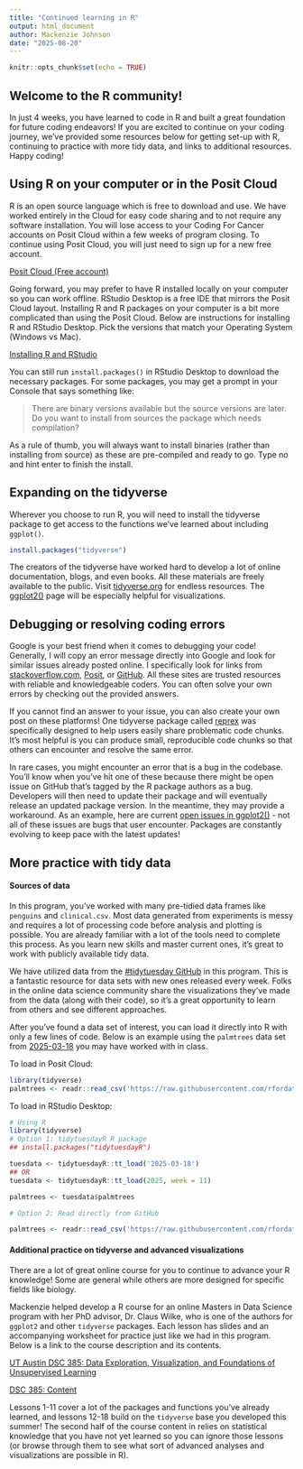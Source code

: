 ```yaml
---
title: "Continued learning in R"
output: html_document
author: Mackenzie Johnson
date: "2025-08-20"
---
```


```r
knitr::opts_chunk$set(echo = TRUE)
```

## Welcome to the R community!

In just 4 weeks, you have learned to code in R and built a great foundation for future coding endeavors! If you are excited to continue on your coding journey, we've provided some resources below for getting set-up with R, continuing to practice with more tidy data, and links to additional resources. Happy coding!

## Using R on your computer or in the Posit Cloud

R is an open source language which is free to download and use. We have worked entirely in the Cloud for easy code sharing and to not require any software installation. You will lose access to your Coding For Cancer accounts on Posit Cloud within a few weeks of program closing. To continue using Posit Cloud, you will just need to sign up for a new free account.

[Posit Cloud (Free account)](https://posit.cloud/plans)

Going forward, you may prefer to have R installed locally on your computer so you can work offline. RStudio Desktop is a free IDE that mirrors the Posit Cloud layout. Installing R and R packages on your computer is a bit more complicated than using the Posit Cloud. Below are instructions for installing R and RStudio Desktop. Pick the versions that match your Operating System (Windows vs Mac).

[Installing R and RStudio](https://posit.co/download/rstudio-desktop/)

You can still run `install.packages()` in RStudio Desktop to download the necessary packages. For some packages, you may get a prompt in your Console that says something like:

>There are binary versions available but the source versions are later. Do you want to install from sources the package which needs compilation?

As a rule of thumb, you will always want to install binaries (rather than installing from source) as these are pre-compiled and ready to go. Type no and hint enter to finish the install.

## Expanding on the tidyverse

Wherever you choose to run R, you will need to install the tidyverse package to get access to the functions we've learned about including `ggplot()`.
```r
install.packages("tidyverse")
```

The creators of the tidyverse have worked hard to develop a lot of online documentation, blogs, and even books. All these materials are freely available to the public. Visit [tidyverse.org](https://www.tidyverse.org/) for endless resources. The [ggplot2()](https://ggplot2.tidyverse.org/index.html) page will be especially helpful for visualizations.

## Debugging or resolving coding errors

Google is your best friend when it comes to debugging your code! Generally, I will copy an error message directly into Google and look for similar issues already posted online. I specifically look for links from [stackoverflow.com](https://stackoverflow.com/questions), [Posit](https://forum.posit.co/), or [GitHub](https://github.com/tidyverse). All these sites are trusted resources with reliable and knowledgeable coders. You can often solve your own errors by checking out the provided answers.

If you cannot find an answer to your issue, you can also create your own post on these platforms! One tidyverse package called [reprex](https://reprex.tidyverse.org/) was specifically designed to help users easily share problematic code chunks. It's most helpful is you can produce small, reproducible code chunks so that others can encounter and resolve the same error.

In rare cases, you might encounter an error that is a bug in the codebase. You'll know when you've hit one of these because there might be open issue on GitHub that's tagged by the R package authors as a bug. Developers will then need to update their package and will eventually release an updated package version. In the meantime, they may provide a workaround. As an example, here are current [open issues in ggplot2()](https://github.com/tidyverse/ggplot2/issues) - not all of these issues are bugs that user encounter. Packages are constantly evolving to keep pace with the latest updates!

## More practice with tidy data

#### Sources of data

In this program, you've worked with many pre-tidied data frames like `penguins` and `clinical.csv`. Most data generated from experiments is messy and requires a lot of processing code before analysis and plotting is possible. You are already familiar with a lot of the tools need to complete this process. As you learn new skills and master current ones, it's great to work with publicly available tidy data. 

We have utilized data from the [#tidytuesday GitHub](https://github.com/rfordatascience/tidytuesday) in this program. This is a fantastic resource for data sets with new ones released every week. Folks in the online data science community share the visualizations they've made from the data (along with their code), so it's a great opportunity to learn from others and see different approaches.

After you've found a data set of interest, you can load it directly into R with only a few lines of code. Below is an example using the `palmtrees` data set from [2025-03-18](https://github.com/rfordatascience/tidytuesday/tree/main/data/2025/2025-03-18) you may have worked with in class. 

To load in Posit Cloud:
```r
library(tidyverse)
palmtrees <- readr::read_csv('https://raw.githubusercontent.com/rfordatascience/tidytuesday/main/data/2025/2025-03-18/palmtrees.csv')
```

To load in RStudio Desktop:
```r
# Using R
library(tidyverse)
# Option 1: tidytuesdayR R package 
## install.packages("tidytuesdayR")

tuesdata <- tidytuesdayR::tt_load('2025-03-18')
## OR
tuesdata <- tidytuesdayR::tt_load(2025, week = 11)

palmtrees <- tuesdata$palmtrees

# Option 2: Read directly from GitHub

palmtrees <- readr::read_csv('https://raw.githubusercontent.com/rfordatascience/tidytuesday/main/data/2025/2025-03-18/palmtrees.csv')
```


#### Additional practice on tidyverse and advanced visualizations
There are a lot of great online course for you to continue to advance your R knowledge! Some are general while others are more designed for specific fields like biology. 

Mackenzie helped develop a R course for an online Masters in Data Science program with her PhD advisor, Dr. Claus Wilke, who is one of the authors for `ggplot2` and other `tidyverse` packages. Each lesson has slides and an accompanying worksheet for practice just like we had in this program. Below is a link to the course description and its contents.

[UT Austin DSC 385: Data Exploration, Visualization, and Foundations of Unsupervised Learning](https://wilkelab.org/DSC385/)

[DSC 385: Content](https://wilkelab.org/DSC385/schedule.html)

Lessons 1-11 cover a lot of the packages and functions you've already learned, and lessons 12-18 build on the `tidyverse` base you developed this summer! The second half of the course content in relies on statistical knowledge that you have not yet learned so you can ignore those lessons (or browse through them to see what sort of advanced analyses and visualizations are possible in R).

